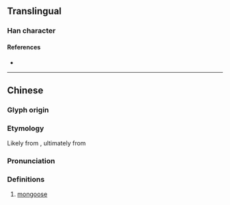 {{character info/new}}
==Translingual==

===Han character===
{{Han char|rn=94|rad=犬|as=14|sn=17|four=|canj=KHTBO|ids=⿰犭蒙}}

====References====
* {{Han ref|kx=0720.220|dkj=20761|dj=1132.090|hdz=21371.010|uh=7374|ud=29556}}

----

==Chinese==
{{zh-forms}}
{{zh-wp}}

===Glyph origin===
{{Han etym|蒙}}

===Etymology===
Likely from {{bor|zh|mr|मुंगूस}}, ultimately from {{der|zh|te|ముంగిస}} {{rfv-etymology|zh}}

===Pronunciation===
{{zh-pron
|m=měng,méng,mǎng
|c=mung4
|mn-t=mong5/mou5
|cat=n
}}

===Definitions===
{{zh-hanzi}}

# [[mongoose]]